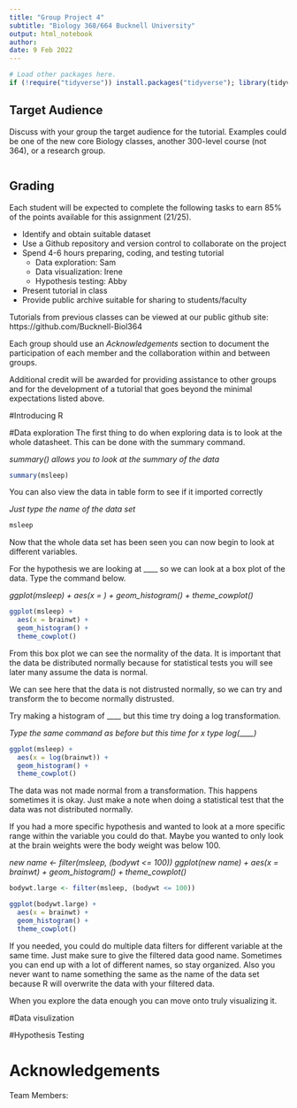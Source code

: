 ```yaml
---
title: "Group Project 4"
subtitle: "Biology 368/664 Bucknell University"
output: html_notebook
author: 
date: 9 Feb 2022
---
```


```r
# Load other packages here.
if (!require("tidyverse")) install.packages("tidyverse"); library(tidyverse)
```

## Target Audience

Discuss with your group the target audience for the tutorial. 
Examples could be one of the new core Biology classes, another 300-level course (not 364), or a research group. 

```r

```

## Grading

Each student will be expected to complete the following tasks to earn 85% of the points available for this assignment (21/25).

- Identify and obtain suitable dataset
- Use a Github repository and version control to collaborate on the project
- Spend 4-6 hours preparing, coding, and testing tutorial
  + Data exploration: Sam
  + Data visualization: Irene 
  + Hypothesis testing: Abby 
- Present tutorial in class
- Provide public archive suitable for sharing to students/faculty

Tutorials from previous classes can be viewed at our public github site: https://github.com/Bucknell-Biol364

Each group should use an *Acknowledgements* section to document the participation of each member and the collaboration within and between groups.

Additional credit will be awarded for providing assistance to other groups and for the development of a tutorial that goes beyond the minimal expectations listed above.

#Introducing R

#Data exploration 
The first thing to do when exploring data is to look at the whole datasheet. This can be done with the summary command. 

*summary() allows you to look at the summary of the data*
```r
summary(msleep)
```

You can also view the data in table form to see if it imported correctly 

*Just type the name of the data set*
```r
msleep
```

Now that the whole data set has been seen you can now begin to look at different variables.  

For the hypothesis we are looking at ____ so we can look at a box plot of the data. Type the command below.

*ggplot(msleep) + aes(x = ) + geom_histogram() + theme_cowplot()*
```r
ggplot(msleep) +
  aes(x = brainwt) +
  geom_histogram() +
  theme_cowplot()
```

From this box plot we can see the normality of the data. It is important that the data be distributed normally because for statistical tests you will see later many assume the data is normal.

We can see here that the data is not distrusted normally, so we can try and transform the to become normally distrusted. 

Try making a histogram of ____ but this time try doing a log transformation. 

*Type the same command as before but this time for x type log(____)*
```r
ggplot(msleep) +
  aes(x = log(brainwt)) +
  geom_histogram() +
  theme_cowplot()
```

The data was not made normal from a transformation. This happens sometimes it is okay. Just make a note when doing a statistical test that the data was not distributed normally.

If you had a more specific hypothesis and wanted to look at a more specific range within the variable you could do that. Maybe you wanted to only look at the brain weights were the body weight was below 100.

*new name <- filter(msleep, (bodywt <= 100))*
*ggplot(new name) + aes(x = brainwt) + geom_histogram() + theme_cowplot()*
```r
bodywt.large <- filter(msleep, (bodywt <= 100))

ggplot(bodywt.large) +
  aes(x = brainwt) +
  geom_histogram() +
  theme_cowplot()
```

If you needed, you could do multiple data filters for different variable at the same time. Just make sure to give the filtered data good name. Sometimes you can end up with a lot of different names, so stay organized. Also you never want to name something the same as the name of the data set because R will overwrite the data with your filtered data. 

When you explore the data enough you can move onto truly visualizing it. 

#Data visulization 

#Hypothesis Testing 

# Acknowledgements

Team Members: 




